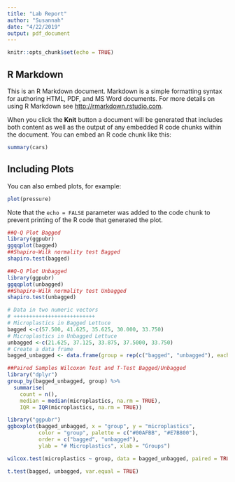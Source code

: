 ```yaml
---
title: "Lab Report"
author: "Susannah"
date: "4/22/2019"
output: pdf_document
---
```


```r
knitr::opts_chunk$set(echo = TRUE)
```

## R Markdown

This is an R Markdown document. Markdown is a simple formatting syntax for authoring HTML, PDF, and MS Word documents. For more details on using R Markdown see <http://rmarkdown.rstudio.com>.

When you click the **Knit** button a document will be generated that includes both content as well as the output of any embedded R code chunks within the document. You can embed an R code chunk like this:

```r
summary(cars)
```

## Including Plots

You can also embed plots, for example:

```r
plot(pressure)
```

Note that the `echo = FALSE` parameter was added to the code chunk to prevent printing of the R code that generated the plot.


```r
##Q-Q Plot Bagged
library(ggpubr)
ggqqplot(bagged)
##Shapiro-Wilk normality test Bagged
shapiro.test(bagged)
```


```r
##Q-Q Plot Unbagged
library(ggpubr)
ggqqplot(unbagged)
##Shapiro-Wilk normality test Unbagged
shapiro.test(unbagged)
```


```r
# Data in two numeric vectors
# ++++++++++++++++++++++++++
# Microplastics in Bagged Lettuce
bagged <-c(57.500, 41.625, 35.625, 30.000, 33.750)
# Microplastics in Unbagged Lettuce
unbagged <-c(21.625, 37.125, 33.875, 37.5000, 33.750)
# Create a data frame
bagged_unbagged <- data.frame(group = rep(c("bagged", "unbagged"), each = 5), microplastics = c(bagged,  unbagged))
```

```r
##Paired Samples Wilcoxon Test and T-Test Bagged/Unbagged
library("dplyr")
group_by(bagged_unbagged, group) %>%
  summarise(
    count = n(),
    median = median(microplastics, na.rm = TRUE),
    IQR = IQR(microplastics, na.rm = TRUE))

library("ggpubr")
ggboxplot(bagged_unbagged, x = "group", y = "microplastics", 
          color = "group", palette = c("#00AFBB", "#E7B800"),
          order = c("bagged", "unbagged"),
          ylab = "# Microplastics", xlab = "Groups")

wilcox.test(microplastics ~ group, data = bagged_unbagged, paired = TRUE)

t.test(bagged, unbagged, var.equal = TRUE)
```

